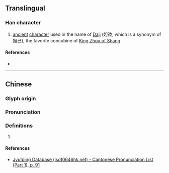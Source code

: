 {{character info/new}}
==Translingual==

===Han character===
{{Han char|rn=38|rad=女|as=03|sn=6|four=14740|canj=SUV,XSUV|ids=⿰己女}}

# [[ancient]] [[character]] used in the name of [[w:Daji|Daji]] (妲妀, which is a synonym of 妲己), the favorite concubine of [[w:King Zhou of Shang|King Zhou of Shang]]

====References====
* {{Han ref|kx=0255.170|dkj=06062|hdz=21027.120|uh=5980|ud=22912|bh=C9CC|bd=51660}}

----

==Chinese==
{{zh-forms}}

===Glyph origin===
{{Han etym}}

===Pronunciation===
{{zh-pron
|m=jǐ
|c=gei2
|mc=y
|oc=y
|cat=
}}

===Definitions===
{{zh-hanzi}}

# {{rfdef|zh}}

====References====
* [http://www.iso10646hk.net/jp/document/download.jsp Jyutping Database (iso10646hk.net) - Cantonese Pronunciation List (Part 1), p. 91]
